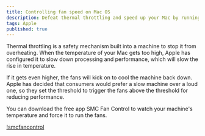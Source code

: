 ```yaml
---
title: Controlling fan speed on Mac OS
description: Defeat thermal throttling and speed up your Mac by running the fans sooner
tags: Apple
published: true
---
```


Thermal throttling is a safety mechanism built into a machine to stop it from overheating. When the temperature of your Mac gets too high, Apple has configured it to slow down processing and performance, which will slow the rise in temperature.

If it gets even higher, the fans will kick on to cool the machine back down. Apple has decided that consumers would prefer a slow machine over a loud one, so they set the threshold to trigger the fans above the threshold for reducing performance.

You can download the free app SMC Fan Control to watch your machine's temperature and force it to run the fans.

[!smcfancontrol](2021-06-02-16-20-02.png)
